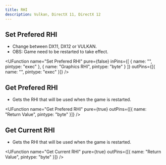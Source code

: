 ```yaml
---
title: RHI
description: Vulkan, DirectX 11, DirectX 12
---
```



## Set Prefered RHI

-   Change between DX11, DX12 or VULKAN.
-   OBS: Game need to be restarted to take effect.

<UFunction
    name="Set Prefered RHI"
    pure={false}
    inPins={[
        { name: "", pintype: "exec" },
        { name: "Graphics RHI", pintype: "byte" }
    ]}
    outPins={[{ name: "", pintype: "exec" }]}
/>

## Get Prefered RHI

-   Gets the RHI that will be used when the game is restarted.

<UFunction
    name="Get Prefered RHI"
    pure={true}
    outPins={[{ name: "Return Value", pintype: "byte" }]}
/>

## Get Current RHI

-   Gets the RHI that will be used when the game is restarted.

<UFunction
    name="Get Current RHI"
    pure={true}
    outPins={[{ name: "Return Value", pintype: "byte" }]}
/>

